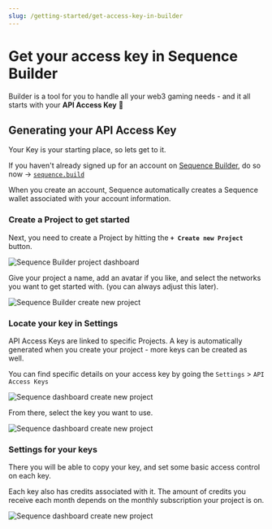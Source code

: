 ```yaml
---
slug: /getting-started/get-access-key-in-builder
---
```


# Get your access key in Sequence Builder

Builder is a tool for you to handle all your web3 gaming needs - and it all starts with your **API Access Key** 🔑

## Generating your API Access Key

Your Key is your starting place, so lets get to it. 

If you haven't already signed up for an account on [Sequence Builder](https://sequence.build), do so now → [`sequence.build`](https://sequence.build)

When you create an account, Sequence automatically creates a Sequence wallet associated with your account information.

### Create a Project to get started

Next, you need to create a Project by hitting the **`+ Create new Project`** button.

![Sequence Builder project dashboard](/img/builder/builder_project_dashboard_create_project.png)

Give your project a name, add an avatar if you like, and select the networks you want to get started with. (you can always adjust this later).

![Sequence Builder create new project](/img/builder/builder_create_new_project.png)

### Locate your key in Settings

API Access Keys are linked to specific Projects. A key is automatically generated when you create your project - more keys can be created as well.

You can find specific details on your access key by going the `Settings` > `API Access Keys`

![Sequence dashboard create new project](/img/builder/builder_settings_api_key_dashboard.png)

From there, select the key you want to use.

![Sequence dashboard create new project](/img/builder/builder_settings_select_api_key.png)

### Settings for your keys

There you will be able to copy your key, and set some basic access control on each key.

Each key also has credits associated with it. The amount of credits you receive each month depends on the monthly subscription your project is on.

![Sequence dashboard create new project](/img/builder/builder_settings_api_key_details.png)


